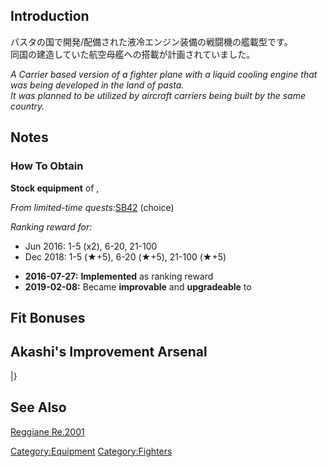 {{EquipmentInfo|184}}
==Introduction==
パスタの国で開発/配備された液冷エンジン装備の戦闘機の艦載型です。<br>同国の建造していた航空母艦への搭載が計画されていました。

''A Carrier based version of a fighter plane with a liquid cooling engine that was being developed in the land of pasta. ''<br>
''It was planned to be utilized by aircraft carriers being built by the same country.''

==Notes==
<div class="mw-collapsible"><h3>How To Obtain</h3>
<div class="mw-collapsible-content">
'''Stock equipment''' of {{Ship/Link|Aquila Kai}}, {{Ship/Link|Aquila}}

''From limited-time quests: ''[[Quests/Seasonal#SB42|SB42]] (choice)

''Ranking reward for:''
* Jun 2016: 1-5 (x2), 6-20, 21-100
* Dec 2018: 1-5 (★+5), 6-20 (★+5), 21-100 (★+5)

</div></div>


<div class="mw-collapsible><h3>Updates History</h3>
<div class="mw-collapsible-content>
* '''2016-07-27:''' '''Implemented''' as ranking reward
* '''2019-02-08:''' Became '''improvable''' and '''upgradeable''' to {{Equipment/Link|Re.2001 CB Kai}}
</div></div>

==Fit Bonuses==
{{:Re.2001 OR Kai/Bonuses}}

== Akashi's Improvement Arsenal ==
{{AkashiWorkshop}}
{{AkashiWorkshopLine
| Name = {{PAGENAME}}
| ItemType = GreenPlane
| Fuel = 100
| Ammo = 140
| Steel = 10
| Baux = 350
|Mats0-5 = 6/8
|Mats6-9 = 7/9
|Mats10 = 10/15
|Screws0-5 = 3/4
|Screws6-9 = 4/6
|Screws10 = 6/9
|EquipConsume0-5 = 2x{{GreenPlane|Zero Fighter Type 21}}
|EquipConsume6-9 = 2x{{GreenPlane|Zero Fighter Type 52}}
|EquipConsume10 = 4x{{RedPlane|Type 99 Dive Bomber}}<br>1x{{SCM}}
| Sun = ✓
| Mon = ✓
| Tue = ✓
| Wed = ✓
| Thu = ✓
| Fri = ✓
| Sat = ✓
| 2ndShip = [[Aquila]]
| Notes =  Upgrades to [[Re.2001 CB Kai]].
}}
|}

==See Also==
[[wikipedia:Reggiane Re.2001|Reggiane Re.2001]]
{{Equipmentlist}}
[[Category:Equipment]]
[[Category:Fighters]]